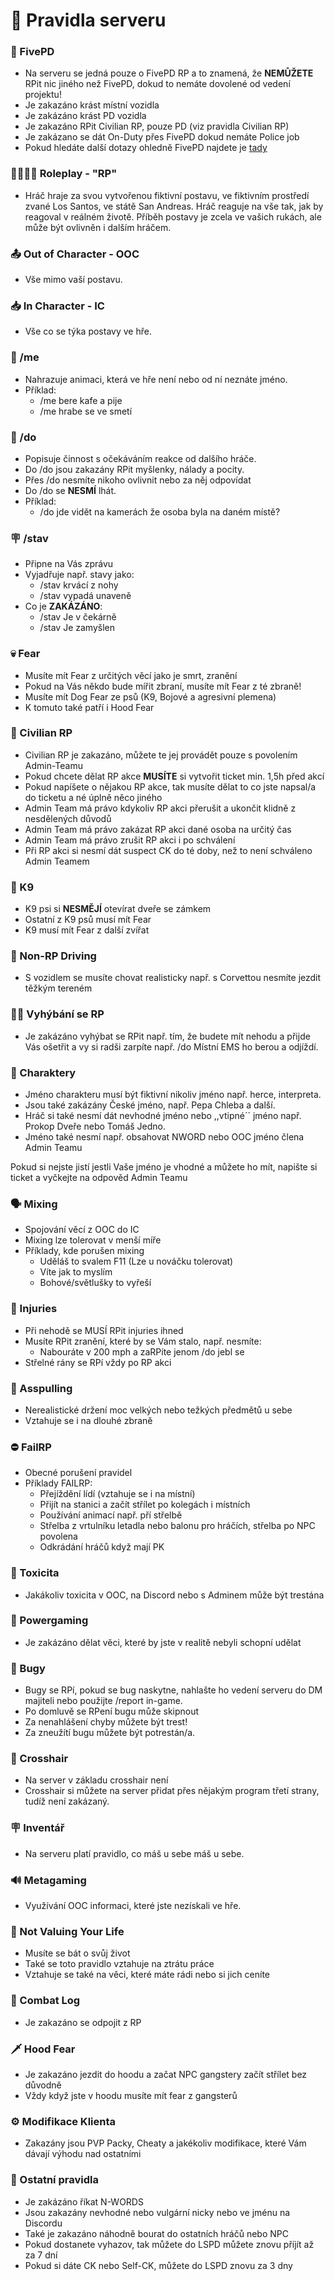 
# 🛑 Pravidla serveru

### 👮 FivePD

- Na serveru se jedná pouze o FivePD RP a to znamená, že **NEMŮŽETE** RPit nic jiného než FivePD, dokud to nemáte dovolené od vedení projektu!
- Je zakazáno krást místní vozidla
- Je zakázáno krást PD vozidla
- Je zakazáno RPit Civilian RP, pouze PD (viz pravidla Civilian RP)
- Je zakázano se dát On-Duty přes FivePD dokud nemáte Police job
- Pokud hledáte další dotazy ohledně FivePD najdete je [tady](/fivepd)

### 👨‍👩‍👧‍👦 Roleplay - "RP"

- Hráč hraje za svou vytvořenou fiktivní postavu, ve fiktivním prostředí zvané Los Santos, ve státě San Andreas. Hráč reaguje na vše tak, jak by reagoval v reálném životě. Příběh postavy je zcela ve vašich rukách, ale může být ovlivněn i dalším hráčem.

### 📤 Out of Character - OOC

- Vše mimo vaší postavu.

### 📥 In Character - IC

- Vše co se týka postavy ve hře.

### 🎢 /me

- Nahrazuje animaci, která ve hře není nebo od ní neznáte jméno.
- Příklad:
  - /me bere kafe a pije
  - /me hrabe se ve smetí

### 🤥 /do

- Popisuje činnost s očekáváním reakce od dalšího hráče.
- Do /do jsou zakazány RPit myšlenky, nálady a pocity.
- Přes /do nesmíte nikoho ovlivnit nebo za něj odpovídat
- Do /do se **NESMÍ** lhát.
- Příklad:
  - /do jde vidět na kamerách že osoba byla na daném místě?

### 🪧 /stav

- Připne na Vás zprávu
- Vyjadřuje např. stavy jako:
  - /stav krvácí z nohy
  - /stav vypadá unaveně
- Co je **ZAKÁZÁNO**:
  - /stav Je v čekárně
  - /stav Je zamyšlen

### 💀 Fear

- Musíte mít Fear z určitých věcí jako je smrt, zranění
- Pokud na Vás někdo bude mířit zbraní, musíte mít Fear z té zbraně!
- Musíte mít Dog Fear ze psů (K9, Bojové a agresivní plemena)
- K tomuto také patří i Hood Fear

### 🤼 Civilian RP

- Civilian RP je zakazáno, můžete te jej provádět pouze s povolením Admin-Teamu
- Pokud chcete dělat RP akce **MUSÍTE** si vytvořit ticket min. 1,5h před akcí
- Pokud napíšete o nějakou RP akce, tak musíte dělat to co jste napsal/a do ticketu a né úplně něco jiného
- Admin Team má právo kdykoliv RP akci přerušit a ukončit klidně z nesdělených důvodů
- Admin Team má právo zakázat RP akci dané osoba na určitý čas
- Admin Team má právo zrušit RP akci i po schválení
- Při RP akci si nesmí dát suspect CK do té doby, než to není schváleno Admin Teamem

### 🦮 K9

- K9 psi si **NESMĚJÍ** otevírat dveře se zámkem
- Ostatní z K9 psů musí mít Fear
- K9 musí mít Fear z další zvířat

### 🚗 Non-RP Driving

- S vozidlem se musíte chovat realisticky např. s Corvettou nesmíte jezdit těžkým tereném

### 🏃‍♂️ Vyhýbání se RP

- Je zakázáno vyhýbat se RPit např. tím, že budete mít nehodu a přijde Vás ošetřit a vy si radši zarpíte např. /do Místní EMS ho berou a odjíždí.

### 🧑 Charaktery

- Jméno charakteru musí být fiktivní nikoliv jméno např. herce, interpreta.
- Jsou také zakázány České jméno, např. Pepa Chleba a další.
- Hráč si také nesmí dát nevhodné jméno nebo ,,vtipné´´ jméno např. Prokop Dveře nebo Tomáš Jedno.
- Jméno také nesmí např. obsahovat NWORD nebo OOC jméno člena Admin Teamu

<Callout type="info" emoji="ℹ️">
  Pokud si nejste jistí jestli Vaše jméno je vhodné a můžete ho mít, napište si
  ticket a vyčkejte na odpověd Admin Teamu
</Callout>

### 🗣️ Mixing

- Spojování věcí z OOC do IC
- Mixing lze tolerovat v menší míře
- Příklady, kde porušen mixing
  - Uděláš to svalem F11 (Lze u nováčku tolerovat)
  - Víte jak to myslím
  - Bohové/světlušky to vyřeší

### 🤕 Injuries

- Při nehodě se MUSÍ RPit injuries ihned
- Musíte RPit zranění, které by se Vám stalo, např. nesmíte:
  - Nabouráte v 200 mph a zaRPíte jenom /do jebl se
- Střelné rány se RPí vždy po RP akci

### 🔫 Asspulling

- Nerealistické držení moc velkých nebo težkých předmětů u sebe
- Vztahuje se i na dlouhé zbraně

### ⛔ FailRP

- Obecné porušení pravidel
- Příklady FAILRP:
  - Přejíždění lídí (vztahuje se i na místní)
  - Přijít na stanici a začít střílet po kolegách i místních
  - Používání animací např. pří střelbě
  - Střelba z vrtulníku letadla nebo balonu pro hráčích, střelba po NPC povolena
  - Odkrádání hráčů když mají PK

### 🤮 Toxicita

- Jakákoliv toxicita v OOC, na Discord nebo s Adminem může být trestána

### 🔨 Powergaming

- Je zakázáno dělat věci, které by jste v realitě nebyli schopní udělat

### 🐛 Bugy

- Bugy se RPí, pokud se bug naskytne, nahlašte ho vedení serveru do DM majiteli nebo použijte /report in-game.
- Po domluvě se RPení bugu může skipnout
- Za nenahlášení chyby můžete být trest!
- Za zneužítí bugu můžete být potrestán/a.

### 🎯 Crosshair

- Na server v základu crosshair není
- Crosshair si můžete na server přidat přes nějakým program třetí strany, tudíž není zakázaný.

### 🪧 Inventář

- Na serveru platí pravidlo, co máš u sebe máš u sebe.

### 🔊 Metagaming

- Využívání OOC informaci, které jste nezískali ve hře.

### 🧟 Not Valuing Your Life

- Musíte se bát o svůj život
- Také se toto pravidlo vztahuje na ztrátu práce
- Vztahuje se také na věci, které máte rádi nebo si jich ceníte

### 🚀 Combat Log

- Je zakazáno se odpojit z RP

### 🗡️ Hood Fear

- Je zakazáno jezdit do hoodu a začat NPC gangstery začít střílet bez důvodně
- Vždy když jste v hoodu musíte mít fear z gangsterů

### ⚙️ Modifikace Klienta

- Zakazány jsou PVP Packy, Cheaty a jakékoliv modifikace, které Vám dávají výhodu nad ostatními

### 🚨 Ostatní pravidla

- Je zakázáno říkat N-WORDS
- Jsou zakazány nevhodné nebo vulgární nicky nebo ve jménu na Discordu
- Také je zakazáno náhodně bourat do ostatních hráčů nebo NPC
- Pokud dostanete vyhazov, tak můžete do LSPD můžete znovu příjít až za 7 dní
- Pokud si dáte CK nebo Self-CK, můžete do LSPD znovu za 3 dny
